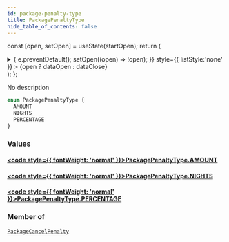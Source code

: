 ```yaml
---
id: package-penalty-type
title: PackagePenaltyType
hide_table_of_contents: false
---
```






const [open, setOpen] = useState(startOpen);
return (
<details {...(open ? { open: true } : {})} className="details" style={{ border:'none', boxShadow:'none', background:'var(--ifm-background-color)' }}>
<summary
onClick={(e) => {
e.preventDefault();
setOpen((open) => !open);
}}
style={{ listStyle:'none' }} >
{open ? dataOpen : dataClose}
</summary>
{open && children}
</details>
);
};

No description

```graphql
enum PackagePenaltyType {
  AMOUNT
  NIGHTS
  PERCENTAGE
}
```

### Values

#### [<code style={{ fontWeight: 'normal' }}>PackagePenaltyType.<b>AMOUNT</b></code>](#)

>

#### [<code style={{ fontWeight: 'normal' }}>PackagePenaltyType.<b>NIGHTS</b></code>](#)

>

#### [<code style={{ fontWeight: 'normal' }}>PackagePenaltyType.<b>PERCENTAGE</b></code>](#)

>

### Member of

[`PackageCancelPenalty`](/api/objects/package-cancel-penalty) <Badge class="badge badge--secondary" text="object"/>
